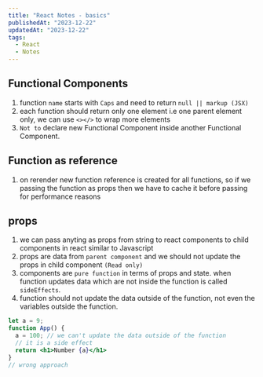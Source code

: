 ```yaml
---
title: "React Notes - basics"
publishedAt: "2023-12-22"
updatedAt: "2023-12-22"
tags:
  - React
  - Notes
---
```


## Functional Components

1. function `name` starts with `Caps` and need to return `null || markup (JSX)`
2. each function should return only one element i.e one parent element only, we can use `<></>` to wrap more elements
3. `Not to` declare new Functional Component inside another Functional Component.

## Function as reference

1. on rerender new function reference is created for all functions, so if we passing the function as props then we have to cache it before passing for performance reasons

## props

1. we can pass anyting as props from string to react components to child components in react similar to Javascript
2. props are data from `parent component` and we should not update the props in child component `(Read only)`
3. components are `pure function` in terms of props and state. when function updates data which are not inside the function is called `sideEffects`.
4. function should not update the data outside of the function, not even the variables outside the function.

```jsx
let a = 9;
function App() {
  a = 100; // we can't update the data outside of the function
  // it is a side effect
  return <h1>Number {a}</h1>
}
// wrong approach
```